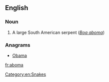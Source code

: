 ==English==

===Noun===
{{en-noun}}

# A large South American serpent (''[[Boa aboma]]'')

===Anagrams===
* [[Obama#English|Obama]]

[[Category:en:Snakes]]

[[fr:aboma]]